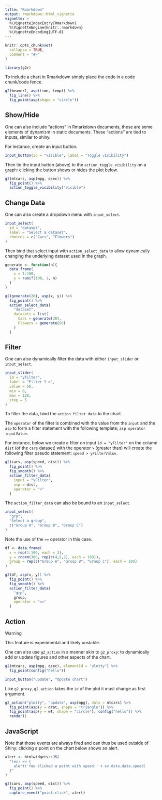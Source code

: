 ```yaml
---
title: "Rmarkdown"
output: rmarkdown::html_vignette
vignette: >
  %\VignetteIndexEntry{Rmarkdown}
  %\VignetteEngine{knitr::rmarkdown}
  %\VignetteEncoding{UTF-8}
---
```


```r
knitr::opts_chunk$set(
  collapse = TRUE,
  comment = "#>"
)

library(g2r)
```

To include a chart in Rmarkdown simply place the code in a code chunk/code fence.

```r
g2(beaver1, asp(time, temp)) %>% 
  fig_line() %>% 
  fig_point(asp(shape = "circle"))
```

## Show/Hide

One can also include "actions" in Rmarkdown documents, these are some elements of dynamism in static documents. These "actions" are tied to inputs, similar to shiny.

For instance, create an input button.

```r
input_button(id = "visible", label = "Toggle visibility")
```

Then tie the input button (above) to the `action_toggle_visibility` on a graph: clicking the button shows or hides the plot below.

```r
g2(mtcars, asp(mpg, qsec)) %>%
  fig_point() %>% 
  action_toggle_visibility("visible")
```

## Change Data

One can also create a dropdown menu with `input_select`.

```r
input_select(
  id = "dataset", 
  label = "Select a dataset",
  choices = c("Cars", "Flowers")
)
```

Then bind that select input with `action_select_data` to allow dynamically changing the underlying dataset used in the graph.

```r
generate <- function(n){
  data.frame(
    x = 1:100,
    y = runif(100, 1, n)
  )
}

g2(generate(20), asp(x, y)) %>%
  fig_point() %>% 
  action_select_data(
    "dataset", 
    datasets = list(
      Cars = generate(30),
      Flowers = generate(50)
    )
  )
```

## Filter

One can also dynamically filter the data with either `input_slider` or `input_select`.

```r
input_slider(
  id = "yFilter", 
  label = "Filter Y >", 
  value = 50, 
  min = 0, 
  max = 120, 
  step = 5
)
```

To filter the data, bind the `action_filter_data` to the chart.

The `operator` of the filter is combined with the value from the `input` and the `asp` to form a filter statement with the following template; `asp operator inputValue`.

For instance, below we create a filter on input `id = "yFilter"` on the column `dist` (of the `cars` dataset) with the operator `>` (greater than) will create the following filter pseudo statement: `speed > yFilterValue`.

```r
g2(cars, asp(speed, dist)) %>% 
  fig_point() %>% 
  fig_smooth() %>% 
  action_filter_data(
    input = "yFilter",
    asp = dist,
    operator = ">"
  )
```

The `action_filter_data` can also be bound to an `input_select`.

```r
input_select(
  "grp", 
  "Select a group",
  c("Group A", "Group B", "Group C")
)
```

Note the use of the `==` operator in this case.

```r
df <- data.frame(
  x = rep(1:100, each = 3),
  y = rnorm(300, rep(c(4,5,2), each = 100)),
  group = rep(c("Group A", "Group B", "Group C"), each = 100)
)

g2(df, asp(x, y)) %>% 
  fig_point() %>% 
  fig_smooth() %>% 
  action_filter_data(
    "grp",
    group,
    operator = "=="
  )
```

## Action

<div class="panel panel-warning">
<div class="panel-heading">Warning</div>
<div class="panel-body">
This feature is experimental and likely unstable.
</div>
</div>

One can also use `g2_action` in a manner akin to `g2_proxy`: to dynamically add or update figures and other aspects of the chart.

```r
g2(mtcars, asp(mpg, qsec), elementId = "plotty") %>% 
  fig_point(config("hello")) 
```

```r
input_button("update", "Update chart")
```

Like `g2_proxy`, `g2_action` takes the `id` of the plot it must change as first argument. 

```r
g2_action("plotty", "update", asp(mpg), data = mtcars) %>% 
  fig_point(asp(y = drat, shape = "triangle")) %>% 
  fig_point(asp(y = wt, shape = "circle"), config("hello")) %>% 
  render()
```

## JavaScript

Note that those events are always fired and can thus be used outside of Shiny: clicking a point on the chart below shows an alert.

```r
alert <- htmlwidgets::JS(
  "(ev) => {
    alert('You clicked a point with speed:' + ev.data.data.speed)
  }"
)

g2(cars, asp(speed, dist)) %>% 
  fig_point() %>% 
  capture_event("point:click", alert)
```
